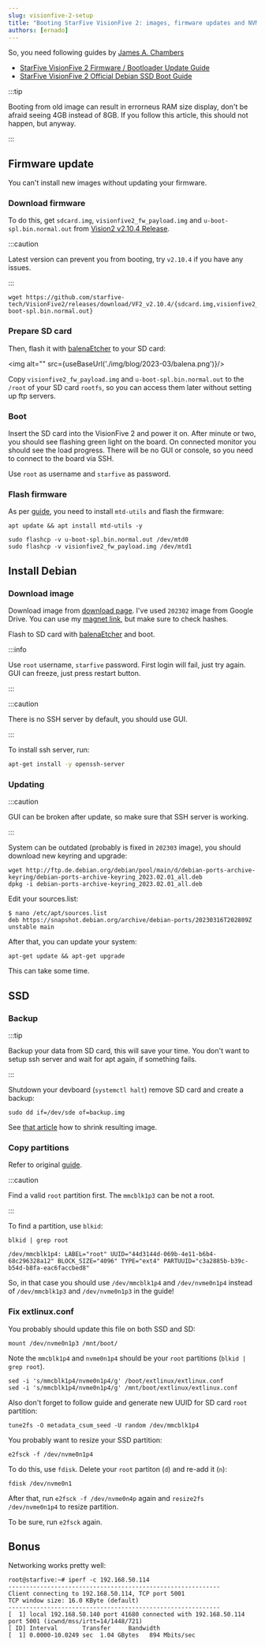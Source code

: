 ```yaml
---
slug: visionfive-2-setup
title: "Booting StarFive VisionFive 2: images, firmware updates and NVME SSD"
authors: [ernado]
---
```


So, you need following guides by [James A. Chambers](https://jamesachambers.com/)
- [StarFive VisionFive 2 Firmware / Bootloader Update Guide][guide-firmware]
- [StarFive VisionFive 2 Official Debian SSD Boot Guide][guide-ssd]


:::tip

Booting from old image can result in errorneus RAM size display, don't be afraid seeing 4GB instead of 8GB.
If you follow this article, this should not happen, but anyway.

:::

## Firmware update

You can't install new images without updating your firmware.

### Download firmware

To do this, get `sdcard.img`, `visionfive2_fw_payload.img` and `u-boot-spl.bin.normal.out`  from [Vision2 v2.10.4 Release][release].

:::caution

Latest version can prevent you from booting, try `v2.10.4` if you have any issues.

:::

```
wget https://github.com/starfive-tech/VisionFive2/releases/download/VF2_v2.10.4/{sdcard.img,visionfive2_fw_payload.img,u-boot-spl.bin.normal.out}
```

### Prepare SD card

Then, flash it with [balenaEtcher][balena] to your SD card:


<img alt="" src={useBaseUrl('./img/blog/2023-03/balena.png')}/>

[release]: https://github.com/starfive-tech/VisionFive2/releases/tag/VF2_v2.10.4
[balena]: https://www.balena.io/etcher

Copy  `visionfive2_fw_payload.img` and `u-boot-spl.bin.normal.out` to the `/root` of your SD card `rootfs`, so you can access them later without
setting up ftp servers.

### Boot

Insert the SD card into the VisionFive 2 and power it on. After minute or two, you should see flashing green light on the board.
On connected monitor you should see the load progress. There will be no GUI or console, so you need to connect to the board via SSH.

Use `root` as username and `starfive` as password.

### Flash firmware

As per [guide][guide-firmware], you need to install `mtd-utils` and flash the firmware:

```
apt update && apt install mtd-utils -y
```

```
sudo flashcp -v u-boot-spl.bin.normal.out /dev/mtd0
sudo flashcp -v visionfive2_fw_payload.img /dev/mtd1
```


## Install Debian

### Download image

Download image from [download page][download]. I've used `202302` image from Google Drive.
You can use my [magnet link][magnet], but make sure to check hashes.

[download]: https://debian.starfivetech.com/
[magnet]: magnet:?xt=urn:btih:6434983b93972ab386633252698e659908457cf4&xt=urn:btmh:12209f25cab69dca5c8aec4659126b8dc5b0bbc1743de0f124531d6934a8dfde5666&dn=starfive-jh7110-202302-SD-minimal-desktop.img&tr=udp%3a%2f%2fpublic.popcorn-tracker.org%3a6969%2fannounce&tr=http%3a%2f%2f104.28.1.30%3a8080%2fannounce&tr=http%3a%2f%2f104.28.16.69%2fannounce&tr=udp%3a%2f%2f107.150.14.110%3a6969%2fannounce&tr=udp%3a%2f%2f109.121.134.121%3a1337%2fannounce&tr=udp%3a%2f%2f114.55.113.60%3a6969%2fannounce&tr=http%3a%2f%2f125.227.35.196%3a6969%2fannounce&tr=udp%3a%2f%2f128.199.70.66%3a5944%2fannounce&tr=http%3a%2f%2f157.7.202.64%3a8080%2fannounce&tr=http%3a%2f%2f158.69.146.212%3a7777%2fannounce&tr=http%3a%2f%2f173.254.204.71%3a1096%2fannounce&tr=http%3a%2f%2f178.175.143.27%2fannounce&tr=udp%3a%2f%2f178.33.73.26%3a2710%2fannounce&tr=udp%3a%2f%2f182.176.139.129%3a6969%2fannounce&tr=udp%3a%2f%2f185.5.97.139%3a8089%2fannounce&tr=udp%3a%2f%2f188.165.253.109%3a1337%2fannounce&tr=udp%3a%2f%2f194.106.216.222%3a80%2fannounce&tr=udp%3a%2f%2f195.123.209.37%3a1337%2fannounce&tr=http%3a%2f%2f210.244.71.25%3a6969%2fannounce&tr=http%3a%2f%2f210.244.71.26%3a6969%2fannounce&tr=http%3a%2f%2f213.159.215.198%3a6970%2fannounce&tr=udp%3a%2f%2f213.163.67.56%3a1337%2fannounce&tr=http%3a%2f%2f37.19.5.139%3a6969%2fannounce&tr=udp%3a%2f%2f37.19.5.155%3a2710%2fannounce&tr=udp%3a%2f%2f46.4.109.148%3a6969%2fannounce&tr=udp%3a%2f%2f5.79.249.77%3a6969%2fannounce&tr=udp%3a%2f%2f5.79.83.193%3a6969%2fannounce&tr=udp%3a%2f%2f51.254.244.161%3a6969%2fannounce&tr=http%3a%2f%2f59.36.96.77%3a6969%2fannounce&tr=udp%3a%2f%2f74.82.52.209%3a6969%2fannounce&tr=http%3a%2f%2f80.246.243.18%3a6969%2fannounce&tr=http%3a%2f%2f81.200.2.231%2fannounce&tr=udp%3a%2f%2f85.17.19.180%3a80%2fannounce&tr=http%3a%2f%2f87.248.186.252%3a8080%2fannounce&tr=http%3a%2f%2f87.253.152.137%2fannounce&tr=http%3a%2f%2f91.216.110.47%2fannounce&tr=http%3a%2f%2f91.217.91.21%3a3218%2fannounce&tr=udp%3a%2f%2f91.218.230.81%3a6969%2fannounce&tr=http%3a%2f%2f93.92.64.5%2fannounce&tr=http%3a%2f%2fatrack.pow7.com%2fannounce&tr=http%3a%2f%2fbt.henbt.com%3a2710%2fannounce&tr=http%3a%2f%2fbt.pusacg.org%3a8080%2fannounce&tr=http%3a%2f%2fbt2.careland.com.cn%3a6969%2fannounce&tr=udp%3a%2f%2fexplodie.org%3a6969%2fannounce&tr=udp%3a%2f%2fmgtracker.org%3a2710%2fannounce&tr=http%3a%2f%2fmgtracker.org%3a6969%2fannounce&tr=http%3a%2f%2fopen.acgtracker.com%3a1096%2fannounce&tr=http%3a%2f%2fopen.lolicon.eu%3a7777%2fannounce&tr=http%3a%2f%2fopen.touki.ru%2fannounce.php&tr=http%3a%2f%2fp4p.arenabg.ch%3a1337%2fannounce&tr=udp%3a%2f%2fp4p.arenabg.com%3a1337%2fannounce&tr=http%3a%2f%2fpow7.com%3a80%2fannounce&tr=http%3a%2f%2fretracker.gorcomnet.ru%2fannounce&tr=http%3a%2f%2fretracker.krs-ix.ru%2fannounce&tr=http%3a%2f%2fretracker.krs-ix.ru%3a80%2fannounce&tr=http%3a%2f%2fsecure.pow7.com%2fannounce&tr=http%3a%2f%2ft1.pow7.com%2fannounce&tr=http%3a%2f%2ft2.pow7.com%2fannounce&tr=http%3a%2f%2fthetracker.org%3a80%2fannounce&tr=udp%3a%2f%2ftorrent.gresille.org%3a80%2fannounce&tr=http%3a%2f%2ftorrentsmd.com%3a8080%2fannounce&tr=udp%3a%2f%2ftracker.aletorrenty.pl%3a2710%2fannounce&tr=http%3a%2f%2ftracker.baravik.org%3a6970%2fannounce&tr=udp%3a%2f%2ftracker.bittor.pw%3a1337%2fannounce&tr=http%3a%2f%2ftracker.bittorrent.am%2fannounce&tr=http%3a%2f%2ftracker.calculate.ru%3a6969%2fannounce&tr=http%3a%2f%2ftracker.dler.org%3a6969%2fannounce&tr=http%3a%2f%2ftracker.dutchtracking.com%2fannounce&tr=http%3a%2f%2ftracker.dutchtracking.com%3a80%2fannounce&tr=http%3a%2f%2ftracker.dutchtracking.nl%2fannounce&tr=http%3a%2f%2ftracker.dutchtracking.nl%3a80%2fannounce&tr=http%3a%2f%2ftracker.edoardocolombo.eu%3a6969%2fannounce&tr=udp%3a%2f%2ftracker.ex.ua%3a80%2fannounce&tr=http%3a%2f%2ftracker.ex.ua%3a80%2fannounce&tr=udp%3a%2f%2ftracker.filetracker.pl%3a8089%2fannounce&tr=udp%3a%2f%2ftracker.flashtorrents.org%3a6969%2fannounce&tr=udp%3a%2f%2ftracker.grepler.com%3a6969%2fannounce&tr=udp%3a%2f%2ftracker.internetwarriors.net%3a1337%2fannounce&tr=udp%3a%2f%2ftracker.kicks-ass.net%3a80%2fannounce&tr=http%3a%2f%2ftracker.kicks-ass.net%3a80%2fannounce&tr=udp%3a%2f%2ftracker.kuroy.me%3a5944%2fannounce&tr=udp%3a%2f%2ftracker.mg64.net%3a2710%2fannounce&tr=udp%3a%2f%2ftracker.opentrackr.org%3a1337%2fannounce&tr=udp%3a%2f%2ftracker.skyts.net%3a6969%2fannounce&tr=http%3a%2f%2ftracker.tfile.me%2fannounce&tr=udp%3a%2f%2ftracker.tiny-vps.com%3a6969%2fannounce&tr=http%3a%2f%2ftracker.tvunderground.org.ru%3a3218%2fannounce&tr=udp%3a%2f%2ftracker.yoshi210.com%3a6969%2fannounce&tr=http%3a%2f%2ftracker1.wasabii.com.tw%3a6969%2fannounce&tr=http%3a%2f%2ftracker2.itzmx.com%3a6961%2fannounce&tr=http%3a%2f%2ftracker2.wasabii.com.tw%3a6969%2fannounce&tr=http%3a%2f%2fwww.wareztorrent.com%2fannounce&tr=http%3a%2f%2fwww.wareztorrent.com%3a80%2fannounce&tr=https%3a%2f%2f104.28.17.69%2fannounce&tr=https%3a%2f%2fwww.wareztorrent.com%2fannounce&tr=http%3a%2f%2f107.150.14.110%3a6969%2fannounce&tr=http%3a%2f%2f109.121.134.121%3a1337%2fannounce&tr=http%3a%2f%2f114.55.113.60%3a6969%2fannounce&tr=http%3a%2f%2f128.199.70.66%3a5944%2fannounce&tr=udp%3a%2f%2f151.80.120.114%3a2710%2fannounce&tr=udp%3a%2f%2f168.235.67.63%3a6969%2fannounce&tr=http%3a%2f%2f178.33.73.26%3a2710%2fannounce&tr=http%3a%2f%2f182.176.139.129%3a6969%2fannounce&tr=http%3a%2f%2f185.5.97.139%3a8089%2fannounce&tr=udp%3a%2f%2f185.86.149.205%3a1337%2fannounce&tr=http%3a%2f%2f188.165.253.109%3a1337%2fannounce&tr=udp%3a%2f%2f191.101.229.236%3a1337%2fannounce&tr=http%3a%2f%2f194.106.216.222%2fannounce&tr=http%3a%2f%2f195.123.209.37%3a1337%2fannounce&tr=udp%3a%2f%2f195.123.209.40%3a80%2fannounce&tr=udp%3a%2f%2f208.67.16.113%3a8000%2fannounce&tr=http%3a%2f%2f213.163.67.56%3a1337%2fannounce&tr=http%3a%2f%2f37.19.5.155%3a6881%2fannounce&tr=http%3a%2f%2f46.4.109.148%3a6969%2fannounce&tr=http%3a%2f%2f5.79.249.77%3a6969%2fannounce&tr=http%3a%2f%2f5.79.83.193%3a2710%2fannounce&tr=http%3a%2f%2f51.254.244.161%3a6969%2fannounce&tr=udp%3a%2f%2f62.138.0.158%3a6969%2fannounce&tr=udp%3a%2f%2f62.212.85.66%3a2710%2fannounce&tr=http%3a%2f%2f74.82.52.209%3a6969%2fannounce&tr=http%3a%2f%2f85.17.19.180%2fannounce&tr=udp%3a%2f%2f89.234.156.205%3a80%2fannounce&tr=udp%3a%2f%2f9.rarbg.com%3a2710%2fannounce&tr=udp%3a%2f%2f9.rarbg.me%3a2780%2fannounce&tr=udp%3a%2f%2f9.rarbg.to%3a2730%2fannounce&tr=http%3a%2f%2f91.218.230.81%3a6969%2fannounce&tr=udp%3a%2f%2f94.23.183.33%3a6969%2fannounce&tr=udp%3a%2f%2fbt.xxx-tracker.com%3a2710%2fannounce&tr=udp%3a%2f%2feddie4.nl%3a6969%2fannounce&tr=http%3a%2f%2fexplodie.org%3a6969%2fannounce&tr=http%3a%2f%2fmgtracker.org%3a2710%2fannounce&tr=udp%3a%2f%2fopen.stealth.si%3a80%2fannounce&tr=http%3a%2f%2fp4p.arenabg.com%3a1337%2fannounce&tr=udp%3a%2f%2fshadowshq.eddie4.nl%3a6969%2fannounce&tr=udp%3a%2f%2fshadowshq.yi.org%3a6969%2fannounce&tr=http%3a%2f%2ftorrent.gresille.org%2fannounce&tr=http%3a%2f%2ftracker.aletorrenty.pl%3a2710%2fannounce&tr=http%3a%2f%2ftracker.bittor.pw%3a1337%2fannounce&tr=udp%3a%2f%2ftracker.coppersurfer.tk%3a6969%2fannounce&tr=udp%3a%2f%2ftracker.eddie4.nl%3a6969%2fannounce&tr=http%3a%2f%2ftracker.ex.ua%2fannounce&tr=http%3a%2f%2ftracker.filetracker.pl%3a8089%2fannounce&tr=http%3a%2f%2ftracker.flashtorrents.org%3a6969%2fannounce&tr=http%3a%2f%2ftracker.grepler.com%3a6969%2fannounce&tr=udp%3a%2f%2ftracker.ilibr.org%3a80%2fannounce&tr=http%3a%2f%2ftracker.internetwarriors.net%3a1337%2fannounce&tr=http%3a%2f%2ftracker.kicks-ass.net%2fannounce&tr=http%3a%2f%2ftracker.kuroy.me%3a5944%2fannounce&tr=udp%3a%2f%2ftracker.leechers-paradise.org%3a6969%2fannounce&tr=udp%3a%2f%2ftracker.mg64.net%3a6969%2fannounce&tr=http%3a%2f%2ftracker.mg64.net%3a6881%2fannounce&tr=http%3a%2f%2ftracker.opentrackr.org%3a1337%2fannounce&tr=udp%3a%2f%2ftracker.piratepublic.com%3a1337%2fannounce&tr=udp%3a%2f%2ftracker.sktorrent.net%3a6969%2fannounce&tr=http%3a%2f%2ftracker.skyts.net%3a6969%2fannounce&tr=http%3a%2f%2ftracker.tiny-vps.com%3a6969%2fannounce&tr=http%3a%2f%2ftracker.yoshi210.com%3a6969%2fannounce&tr=udp%3a%2f%2ftracker2.indowebster.com%3a6969%2fannounce&tr=udp%3a%2f%2ftracker4.piratux.com%3a6969%2fannounce&tr=udp%3a%2f%2fzer0day.ch%3a1337%2fannounce&tr=udp%3a%2f%2fzer0day.to%3a1337%2fannounce

[guide-ssd]: https://jamesachambers.com/starfive-visionfive-2-debian-ssd-boot-guide
[guide-firmware]: https://jamesachambers.com/starfive-visionfive-2-firmware-update-guide

Flash to SD card with [balenaEtcher][balena] and boot.

:::info

Use `root` username, `starfive` password. First login will fail, just try again.
GUI can freeze, just press restart button.

:::

:::caution

There is no SSH server by default, you should use GUI.

:::

To install ssh server, run:

```bash
apt-get install -y openssh-server
```

### Updating

:::caution

GUI can be broken after update, so make sure that SSH server is working.

:::

System can be outdated (probably is fixed in `202303` image), you should download new keyring and upgrade:

```
wget http://ftp.de.debian.org/debian/pool/main/d/debian-ports-archive-keyring/debian-ports-archive-keyring_2023.02.01_all.deb
dpkg -i debian-ports-archive-keyring_2023.02.01_all.deb
```

Edit your sources.list:
```
$ nano /etc/apt/sources.list
deb https://snapshot.debian.org/archive/debian-ports/20230316T202809Z unstable main
```

After that, you can update your system:
```
apt-get update && apt-get upgrade
```

This can take some time.

## SSD


### Backup

:::tip

Backup your data from SD card, this will save your time. You don't want to setup ssh server and wait for apt again, if something fails.

:::

Shutdown your devboard (`systemctl halt`) remove SD card and create a backup:

```
sudo dd if=/dev/sde of=backup.img
```

See [that article](https://askubuntu.com/questions/1174487/re-size-the-img-for-smaller-sd-card-how-to-shrink-a-bootable-sd-card-image)
how to shrink resulting image.

### Copy partitions

Refer to original [guide][guide-ssd].

:::caution

Find a valid `root` partition first. The `mmcblk1p3` can be not a root.

:::

To find a partition, use `blkid`:

```
blkid | grep root
```
```
/dev/mmcblk1p4: LABEL="root" UUID="44d3144d-069b-4e11-b6b4-68c296328a12" BLOCK_SIZE="4096" TYPE="ext4" PARTUUID="c3a2885b-b39c-b54d-b8fa-eac6faccbed8"
```

So, in that case you should use `/dev/mmcblk1p4` and `/dev/nvme0n1p4` instead of `/dev/mmcblk1p3` and `/dev/nvme0n1p3` in the guide!

### Fix extlinux.conf

You probably should update this file on both SSD and SD:
```
mount /dev/nvme0n1p3 /mnt/boot/
```

Note the `mmcblk1p4` and `nvme0n1p4` should be your `root` partitions (`blkid | grep root`).
```
sed -i 's/mmcblk1p4/nvme0n1p4/g' /boot/extlinux/extlinux.conf
sed -i 's/mmcblk1p4/nvme0n1p4/g' /mnt/boot/extlinux/extlinux.conf
```

Also don't forget to follow guide and generate new UUID for SD card `root` partition:
```
tune2fs -O metadata_csum_seed -U random /dev/mmcblk1p4
```

You probably want to resize your SSD partition:

```
e2fsck -f /dev/nvme0n1p4
```

To do this, use `fdisk`. Delete your `root` partiton (`d`) and re-add it (`n`):
```
fdisk /dev/nvme0n1
```

After that, run `e2fsck -f /dev/nvme0n4p` again and `resize2fs /dev/nvme0n1p4` to resize partition.

To be sure, run `e2fsck` again.

## Bonus

Networking works pretty well:

```
root@starfive:~# iperf -c 192.168.50.114
------------------------------------------------------------
Client connecting to 192.168.50.114, TCP port 5001
TCP window size: 16.0 KByte (default)
------------------------------------------------------------
[  1] local 192.168.50.140 port 41680 connected with 192.168.50.114 port 5001 (icwnd/mss/irtt=14/1448/721)
[ ID] Interval       Transfer     Bandwidth
[  1] 0.0000-10.0249 sec  1.04 GBytes   894 Mbits/sec
```